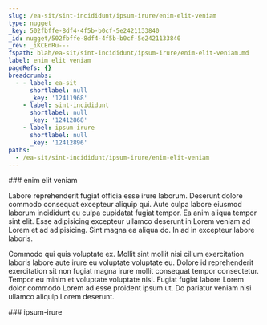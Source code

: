 ```yaml
---
slug: /ea-sit/sint-incididunt/ipsum-irure/enim-elit-veniam
type: nugget
_key: 502fbffe-8df4-4f5b-b0cf-5e2421133840
_id: nugget/502fbffe-8df4-4f5b-b0cf-5e2421133840
_rev: _iKCEnRu---
fspath: blah/ea-sit/sint-incididunt/ipsum-irure/enim-elit-veniam.md
label: enim elit veniam
pageRefs: {}
breadcrumbs:
  - - label: ea-sit
      shortlabel: null
      _key: '12411968'
    - label: sint-incididunt
      shortlabel: null
      _key: '12412868'
    - label: ipsum-irure
      shortlabel: null
      _key: '12412896'
paths:
  - /ea-sit/sint-incididunt/ipsum-irure/enim-elit-veniam
---
```


<NuggetArea>
<Nugget slug="/ea-sit/sint-incididunt/ipsum-irure/enim-elit-veniam" type="nugget" _key="502fbffe-8df4-4f5b-b0cf-5e2421133840" _id="nugget/502fbffe-8df4-4f5b-b0cf-5e2421133840" _rev="_iKCEnRu---" fspath="blah/ea-sit/sint-incididunt/ipsum-irure/enim-elit-veniam.md" label="enim elit veniam" paths="/ea-sit/sint-incididunt/ipsum-irure/enim-elit-veniam">
<NuggetBody>
### enim elit veniam

Labore reprehenderit fugiat officia esse irure laborum. Deserunt dolore commodo consequat excepteur aliquip qui. Aute culpa labore eiusmod laborum incididunt eu culpa cupidatat fugiat tempor. Ea anim aliqua tempor sint elit. Esse adipisicing excepteur ullamco deserunt in Lorem veniam ad Lorem et ad adipisicing. Sint magna ea aliqua do. In ad in excepteur labore laboris.

Commodo qui quis voluptate ex. Mollit sint mollit nisi cillum exercitation laboris labore aute irure eu voluptate voluptate eu. Dolore id reprehenderit exercitation sit non fugiat magna irure mollit consequat tempor consectetur. Tempor eu minim et voluptate voluptate nisi. Fugiat fugiat labore Lorem dolor commodo Lorem ad esse proident ipsum ut. Do pariatur veniam nisi ullamco aliquip Lorem deserunt.

</NuggetBody>
<Breadcrumbs>
<Crumbs>
<Crumb _key="12411968" label="ea-sit" /><Crumb _key="12412868" label="sint-incididunt" /><Crumb _key="12412896" label="ipsum-irure" />
</Crumbs>
</Breadcrumbs>
</Nugget>

<NuggetsInbound>
</NuggetsInbound>
<NuggetsOutbound>
</NuggetsOutbound>
</NuggetArea>
<PassagesInbound>
<Passage direction="inbound" type="passage" _key="12412896" _id="passage/12412896" _rev="_iKCEnRm---" label="ipsum-irure" passage="ipsum-irure" fspath="blah/ea-sit/sint-incididunt/ipsum-irure" paths="/ea-sit/sint-incididunt/ipsum-irure" slug="/ea-sit/sint-incididunt/ipsum-irure">
<NuggetBody>
### ipsum-irure

</NuggetBody>
<Breadcrumbs>
<Crumbs>
<Crumb _key="12411968" label="ea-sit" /><Crumb _key="12412868" label="sint-incididunt" />
</Crumbs>
</Breadcrumbs>
</Passage>

</PassagesInbound>
<PassagesOutbound>
</PassagesOutbound>